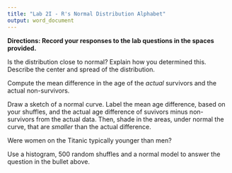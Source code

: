 ```yaml
---
title: "Lab 2I - R's Normal Distribution Alphabet"
output: word_document
---
```



**Directions: Record your responses to the lab questions in the spaces provided.**

\newline

Is the distribution close to normal? Explain how you determined this. Describe the center and spread of the distribution.

\newline

\newline

\newline

Compute the mean difference in the age of the _actual_ survivors and the actual non-survivors.

\newline

\newline

\newline

Draw a sketch of a normal curve. Label the mean age difference, based on your shuffles, and the actual age difference of suvivors minus non-survivors from the actual data. Then, shade in the areas, under normal the curve, that are _smaller_ than the actual difference.

\newline

\newline

\newline

Were women on the Titanic typically younger than men?

\newline

\newline

\newline

Use a histogram, 500 random shuffles and a normal model to answer the question in the bullet above.
